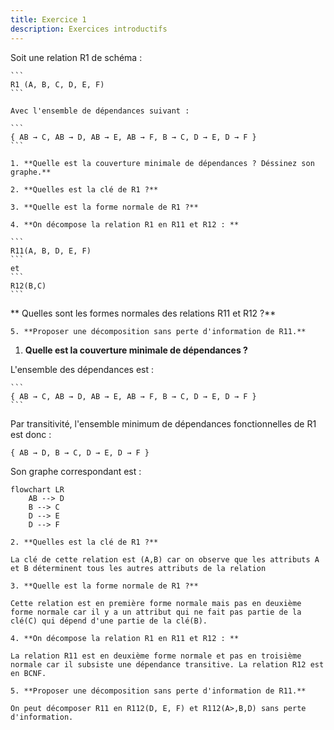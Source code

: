 ```yaml
---
title: Exercice 1
description: Exercices introductifs
---
```



<Tabs>
  <TabItem label="Énoncé">
    Soit une relation R1 de schéma :
    
    ```
    R1 (A, B, C, D, E, F) 
    ```

    Avec l'ensemble de dépendances suivant :

    ```
    { AB → C, AB → D, AB → E, AB → F, B → C, D → E, D → F }
    ```

    1. **Quelle est la couverture minimale de dépendances ? Déssinez son graphe.**
    
    2. **Quelles est la clé de R1 ?**

    3. **Quelle est la forme normale de R1 ?**

    4. **On décompose la relation R1 en R11 et R12 : **

    ```
    R11(A, B, D, E, F) 
    ```
    et 
    ```
    R12(B,C)
    ```
    
   ** Quelles sont les formes normales des relations R11 et R12 ?**

    5. **Proposer une décomposition sans perte d'information de R11.**

  </TabItem>
  <TabItem label="Solution">

  1. **Quelle est la couverture minimale de dépendances ?**

  L'ensemble des dépendances est :

    ```
    { AB → C, AB → D, AB → E, AB → F, B → C, D → E, D → F }
    ```
  
  Par transitivité, l'ensemble minimum de dépendances fonctionnelles de R1 est donc :

  ```
  { AB → D, B → C, D → E, D → F }
  ```

  Son graphe correspondant est :

  ```mermaid
  flowchart LR
      AB --> D
      B --> C
      D --> E
      D --> F
  ```
    
    2. **Quelles est la clé de R1 ?**

    La clé de cette relation est (A,B) car on observe que les attributs A et B déterminent tous les autres attributs de la relation

    3. **Quelle est la forme normale de R1 ?**

    Cette relation est en première forme normale mais pas en deuxième forme normale car il y a un attribut qui ne fait pas partie de la clé(C) qui dépend d'une partie de la clé(B).

    4. **On décompose la relation R1 en R11 et R12 : **
    
    La relation R11 est en deuxième forme normale et pas en troisième normale car il subsiste une dépendance transitive. La relation R12 est en BCNF.

    5. **Proposer une décomposition sans perte d'information de R11.**
    
    On peut décomposer R11 en R112(D, E, F) et R112(A>,B,D) sans perte d'information.

  </TabItem>
</Tabs>
